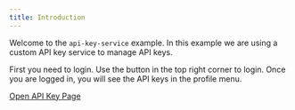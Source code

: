 ```yaml
---
title: Introduction
---
```


Welcome to the `api-key-service` example. In this example we are using a custom API key service to
manage API keys.

First you need to login. Use the button in the top right corner to login. Once you are logged in,
you will see the API keys in the profile menu.

[Open API Key Page](/settings/api-keys)
